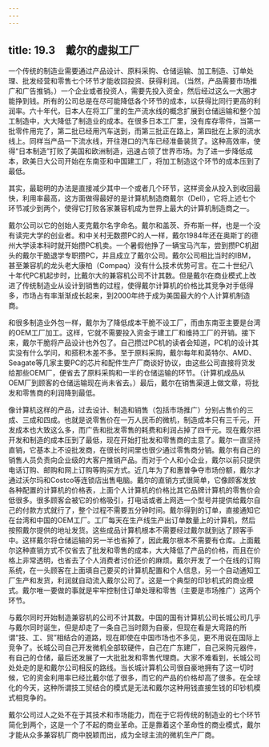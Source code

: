 ```yaml
---
---
---
```

title: 19.3　戴尔的虚拟工厂
---



一个传统的制造业需要通过产品设计、原料采购、仓储运输、加工制造、订单处理、批发经营和零售七个环节才能收回投资、获得利润。（当然，产品需要市场推广和广告推销。）一个企业或者投资人，需要先投入资金，然后经过这么一大圈才能挣到钱。所有的公司总是在尽可能降低各个环节的成本，以获得比同行更高的利润率。六十年代，日本人在将工厂里的生产流水线的概念扩展到仓储运输和整个加工制造中，大大降低了制造业的成本。在很多日本工厂里，没有库存零件，当第一批零件用完了，第二批已经用汽车送到，而第三批正在路上，第四批在上家的流水线上。同样当产品一下流水线，开往港口的汽车已经准备装货了。这种高效率，使得“日本制造”打败了美国和欧洲制造，迅速占领了世界市场。为了进一步降低成本，欧美日大公司开始在东南亚和中国建工厂，将加工制造这个环节的成本压到了最低。

其实，最聪明的办法是直接减少其中一个或者几个环节，这样资金从投入到收回最快，利用率最高，这方面做得最好的是计算机制造商戴尔（Dell），它将上述七个环节减少到两个，使得它打败各家兼容机成为世界上最大的计算机制造商之一。

戴尔公司以它的创始人麦克戴尔名字命名。戴尔和盖茨、乔布斯一样，也是一个没有读完大学的创业者。和中关村无数攒PC的人一样，戴尔1984年还在奥斯丁的德州大学读本科时就开始攒PC机卖。一个暑假他挣了一辆宝马汽车，尝到攒PC机甜头的戴尔干脆退学专职攒PC，并且成立了戴尔公司。戴尔公司相比当时的IBM，甚至兼容机的龙头老大康柏（Compaq）没有什么技术优势可言。在二十世纪八十年代PC机起步时，比戴尔大的兼容机公司不计其数。但是戴尔在商业模式上改进了传统制造业从设计到销售的过程，使得戴尔计算机的价格比其竞争对手低得多，市场占有率渐渐成长起来，到2000年终于成为美国最大的个人计算机制造商。

和很多制造业外包一样，戴尔为了降低成本干脆不设工厂，而由东南亚主要是台湾的OEM工厂加工。这样，它就不需要投入资金于建工厂和维持工厂的开销。接下来，戴尔干脆将产品设计也外包了。自己攒过PC机的读者会知道，PC机的设计其实没有什么学问，和搭积木差不多。至于原料采购，戴尔每年和英特尔、AMD、Seagate等几家主要PC的芯片和配件生产厂商谈好协议，由这些公司直接将货发给那些OEM厂，便省去了原料采购和一半的仓储运输的环节。（计算机成品从OEM厂到顾客的仓储运输现在尚未省去。）最后，戴尔在销售渠道上做文章，将批发和零售商的利润降到最低。

像计算机这样的产品，过去设计、制造和销售（包括市场推广）分别占售价的三成、三成和四成。也就是说零售价在一万人民币的微机，制造成本只有三千元，开发成本也大致这么多，而广告和批发零售的耗费和利润占掉了四千元。现在戴尔把开发和制造的成本压到了最低，现在开始打批发和零售商的主意了。戴尔一直坚持直销，它基本上不设批发商，在很长时间里也很少通过零售商分销。戴尔有自己的销售人员负责向企业级的大客户推销产品。而对于个人和小企业，戴尔以前只提供电话订购、邮购和网上订购等购买方式。近几年为了和惠普争夺市场份额，戴尔才通过沃尔玛和Costco等连锁店出售电脑。戴尔的直销方式很简单，它像顾客发放各种配置的计算机的价格表，上面个人计算机的价格比其它品牌计算机的零售价会低很多。很多顾客会被它的价格吸引，打电话或者上网选一个型号并提供给戴尔自己的付款方式就行了，整个过程不需要五分钟时间。戴尔得到的订单，直接通知它在台湾和中国的OEM工厂。工厂每天在生产线生产出订单数量上的计算机，然后按照戴尔提供的地址发货。这些成品计算机根本不需要经过戴尔就到达了顾客手中。这样戴尔将仓储运输的另一半也省掉了，因此戴尔根本不需要有仓库。上面戴尔这种直销方式不仅省去了批发和零售的成本，大大降低了产品的价格，而且在价格上非常透明，也省去了个人消费者讨价还价的麻烦。戴尔开发了一个在线的订购系统，在一头顾客在上面填自己要买的计算机配置和个人信息，另一个自动通知工厂生产和发货，利润就自动流入戴尔公司了。这是一个典型的印钞机式的商业模式。戴尔唯一要做的事就是牢牢控制住订单处理和零售（主要是市场推广）这两个环节。

与戴尔同时开始制造兼容机的公司不计其数。中国的国有计算机公司长城公司几乎与戴尔同时诞生，但是却走了一条自己当时颇为自豪，但现在看是大弯路的所谓“技、工、贸”相结合的道路，现在即使在中国市场也不多见，更不用说在国际上竞争了。长城公司自己开发微机全部软硬件，自己在广东建厂，自己采购元器件，有自己的仓储，最后还发展了一大批批发和零售代理商。大家不难看到，长城公司处处走的是和戴尔公司相反的路线。当长城计算机公司很自豪地拥有了这一切时候，它的资金利用率已经比戴尔低了很多，而它的产品的价格却高了很多。在全球化的今天，这种所谓技工贸结合的模式是无法和戴尔这种用钱直接生钱的印钞机模式相竞争的。

戴尔公司过人之处不在于其技术和市场能力，而在于它将传统的制造业的七个环节简化到两个，这是一个了不起的商业革命。正是靠着这个革命性的商业模式，戴尔才能从众多兼容机厂商中脱颖而出，成为全球主流的微机生产厂商。